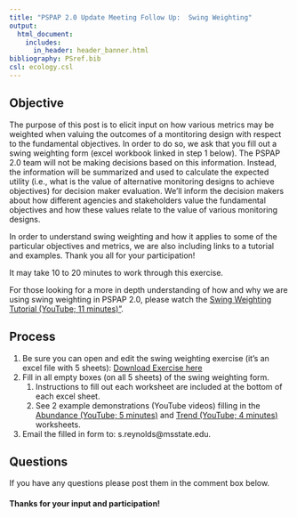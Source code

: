 ---
title: "PSPAP 2.0 Update Meeting Follow Up:  Swing Weighting"
output: 
  html_document:
    includes:
      in_header: header_banner.html 
bibliography: PSref.bib
csl: ecology.csl  
---
  
<!--
rmarkdown::render_site("2018-02-11-swing-weighting.Rmd")# build website
-->


## Objective

The purpose of this post is to elicit input on how various metrics may 
be weighted when valuing the outcomes of a montitoring design with 
respect to the fundamental objectives. In order to do so, we ask that 
you fill out a swing weighting form (excel workbook linked in step 1 
below). The PSPAP 2.0 team will not be making decisions based on this 
information. Instead, the information will be summarized and used to 
calculate the expected utility (i.e., what is the value of alternative 
monitoring designs to achieve objectives) for decision maker evaluation. 
We'll inform the decision makers about how different agencies and 
stakeholders value the fundamental objectives and how these values 
relate to the value of various monitoring designs. 



In order to understand swing weighting and how it applies to some of the 
particular objectives and metrics, we are also including links to a 
tutorial and examples. Thank you all for your participation!

It may take 10 to 20 minutes to work through this exercise. 
 
For those looking for a more in depth understanding of how and why we 
are using swing weighting in PSPAP 2.0, please watch the [Swing 
Weighting Tutorial (YouTube; 11 minutes)"](https://www.youtube.com/watch?v=v2nVRkpmWQY). 


## Process
1. Be sure you can open and edit the swing weighting exercise (it's an excel file with 5 sheets): [Download Exercise here](swing-weighting-exercise-draft.xlsx) 
2. Fill in all empty boxes (on all 5 sheets) of the swing weighting form. 
    1. Instructions to fill out each worksheet are included at the bottom of each excel sheet.
    2. See 2 example demonstrations (YouTube videos) filling in the [Abundance (YouTube; 5 minutes)](https://www.youtube.com/watch?v=UKX0Uw7Ta0A) and [Trend (YouTube; 4 minutes)](https://www.youtube.com/watch?v=LPbdE_dK1vk) worksheets. 3. Email the filled in form to: s.reynolds@msstate.edu. 


## Questions
If you have any questions please post them in the comment box below. 


#### Thanks for your input and participation!

<!--
## Videos
### Swing Weighting
<iframe width="560" height="315" src="https://www.youtube.com/watch?v=57XeTdCEH7E" frameborder="0" allowfullscreen></iframe>

### Abundance
<iframe width="560" height="315" src="https://www.youtube.com/watch?v=UKX0Uw7Ta0A" frameborder="0" allowfullscreen></iframe>

### Trend
<iframe width="560" height="315" src="https://www.youtube.com/watch?v=LPbdE_dK1vk" frameborder="0" allowfullscreen></iframe>
-->

  
